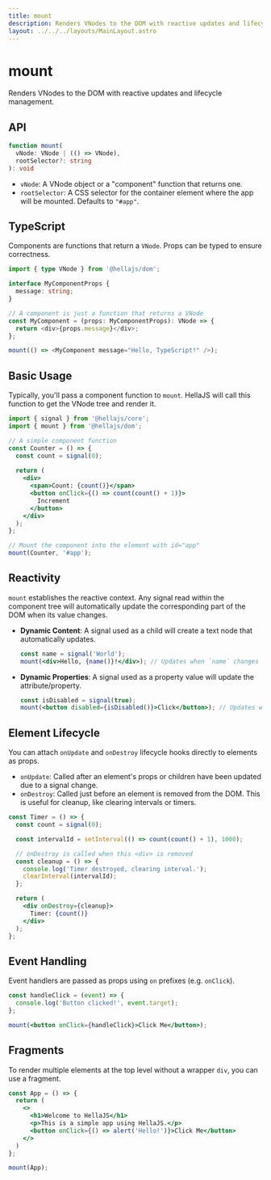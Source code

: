 ```yaml
---
title: mount
description: Renders VNodes to the DOM with reactive updates and lifecycle management.
layout: ../../../layouts/MainLayout.astro
---
```


# mount

Renders VNodes to the DOM with reactive updates and lifecycle management.

## API

```typescript
function mount(
  vNode: VNode | (() => VNode), 
  rootSelector?: string
): void
```
- `vNode`: A VNode object or a "component" function that returns one.
- `rootSelector`: A CSS selector for the container element where the app will be mounted. Defaults to `"#app"`.

## TypeScript

Components are functions that return a `VNode`. Props can be typed to ensure correctness.

```typescript
import { type VNode } from '@hellajs/dom';

interface MyComponentProps {
  message: string;
}

// A component is just a function that returns a VNode
const MyComponent = (props: MyComponentProps): VNode => {
  return <div>{props.message}</div>;
};

mount(() => <MyComponent message="Hello, TypeScript!" />);
```

## Basic Usage

Typically, you'll pass a component function to `mount`. HellaJS will call this function to get the VNode tree and render it.

```jsx
import { signal } from '@hellajs/core';
import { mount } from '@hellajs/dom';

// A simple component function
const Counter = () => {
  const count = signal(0);
  
  return (
    <div>
      <span>Count: {count()}</span>
      <button onClick={() => count(count() + 1)}>
        Increment
      </button>
    </div>
  );
};

// Mount the component into the element with id="app"
mount(Counter, '#app');
```

## Reactivity

`mount` establishes the reactive context. Any signal read within the component tree will automatically update the corresponding part of the DOM when its value changes.

- **Dynamic Content**: A signal used as a child will create a text node that automatically updates.
  ```jsx
  const name = signal('World');
  mount(<div>Hello, {name()}!</div>); // Updates when `name` changes
  ```
- **Dynamic Properties**: A signal used as a property value will update the attribute/property.
  ```jsx
  const isDisabled = signal(true);
  mount(<button disabled={isDisabled()}>Click</button>); // Updates when `isDisabled` changes
  ```

## Element Lifecycle

You can attach `onUpdate` and `onDestroy` lifecycle hooks directly to elements as props.

- `onUpdate`: Called after an element's props or children have been updated due to a signal change.
- `onDestroy`: Called just before an element is removed from the DOM. This is useful for cleanup, like clearing intervals or timers.

```jsx
const Timer = () => {
  const count = signal(0);

  const intervalId = setInterval(() => count(count() + 1), 1000);

  // onDestroy is called when this <div> is removed
  const cleanup = () => {
    console.log('Timer destroyed, clearing interval.');
    clearInterval(intervalId);
  };

  return (
    <div onDestroy={cleanup}>
      Timer: {count()}
    </div>
  );
};
```

## Event Handling

Event handlers are passed as props using `on` prefixes (e.g. `onClick`).

```jsx
const handleClick = (event) => {
  console.log('Button clicked!', event.target);
};

mount(<button onClick={handleClick}>Click Me</button>);
```

## Fragments

To render multiple elements at the top level without a wrapper `div`, you can use a fragment.

```jsx
const App = () => {
  return (
    <>
      <h1>Welcome to HellaJS</h1>
      <p>This is a simple app using HellaJS.</p>
      <button onClick={() => alert('Hello!')}>Click Me</button>
    </>
  )
};

mount(App);
```